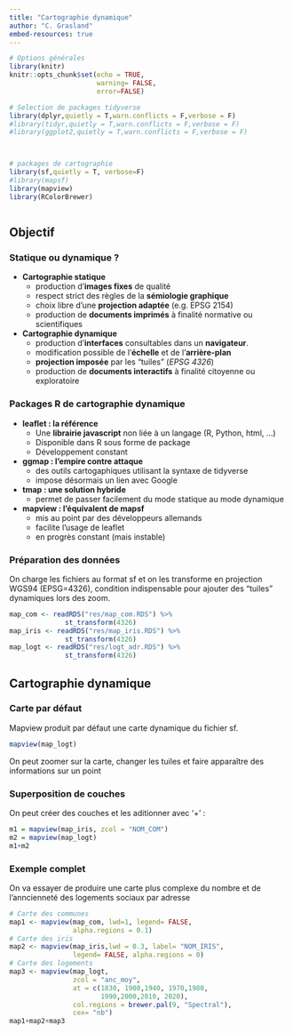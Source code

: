 ```yaml
---
title: "Cartographie dynamique"
author: "C. Grasland"
embed-resources: true
---
```


```r
# Options générales
library(knitr)
knitr::opts_chunk$set(echo = TRUE, 
                      warning= FALSE, 
                      error=FALSE)

# Selection de packages tidyverse
library(dplyr,quietly = T,warn.conflicts = F,verbose = F)
#library(tidyr,quietly = T,warn.conflicts = F,verbose = F)
#library(ggplot2,quietly = T,warn.conflicts = F,verbose = F)



# packages de cartographie
library(sf,quietly = T, verbose=F)
#library(mapsf)
library(mapview)
library(RColorBrewer)



```


## Objectif

### Statique ou dynamique ?

- **Cartographie statique**
  - production d'**images fixes** de qualité
  - respect strict des règles de la **sémiologie graphique** 
  - choix libre d'une **projection adaptée** (e.g. EPSG 2154) 
  - production de **documents imprimés** à finalité normative ou scientifiques
  

- **Cartographie dynamique**
  - production d'**interfaces** consultables dans un **navigateur**. 
  - modification possible de l'**échelle** et de l'**arrière-plan** 
  - **projection imposée** par les "tuiles" (*EPSG 4326*)
  - production de **documents interactifs** à finalité citoyenne ou exploratoire


### Packages R de cartographie dynamique

- **leaflet :  la référence**
  - Une **librairie javascript** non liée à un langage (R, Python, html, ...)
  - Disponible dans R sous forme de package
  - Développement constant

- **ggmap :  l'empire contre attaque**
  - des outils cartogaphiques utilisant la syntaxe de tidyverse
  - impose désormais un lien avec Google

- **tmap :  une solution hybride**
  - permet de passer facilement du mode statique au mode dynamique

- **mapview : l'équivalent de mapsf**
  - mis au point par des développeurs allemands
  - facilite l'usage de leaflet
  - en progrès constant (mais instable) 


### Préparation des données

On charge les fichiers au format sf et on les transforme en projection WGS94 (EPSG=4326), condition indispensable pour ajouter des "tuiles" dynamiques lors des zoom.  

```r
map_com <- readRDS("res/map_com.RDS") %>%
              st_transform(4326)
map_iris <- readRDS("res/map_iris.RDS") %>%
              st_transform(4326)
map_logt <- readRDS("res/logt_adr.RDS") %>%
              st_transform(4326)
```


## Cartographie dynamique

### Carte par défaut

Mapview produit par défaut une carte dynamique du fichier sf. 

```r
mapview(map_logt)
```



On peut zoomer sur la carte, changer les tuiles et faire apparaître des informations sur un point



### Superposition de couches

On peut créer des couches et les aditionner avec '+' :

```r
m1 = mapview(map_iris, zcol = "NOM_COM") 
m2 = mapview(map_logt)
m1+m2
```



### Exemple complet

On va essayer de produire une carte plus complexe du nombre et de l'anncienneté des logements sociaux par adresse

```r
# Carte des communes
map1 <- mapview(map_com, lwd=1, legend= FALSE,
                alpha.regions = 0.1)
# Carte des iris
map2 <- mapview(map_iris,lwd = 0.3, label= "NOM_IRIS",
                legend= FALSE, alpha.regions = 0)
# Carte des logements
map3 <- mapview(map_logt,
                zcol = "anc_moy",
                at = c(1830, 1900,1940, 1970,1980,
                       1990,2000,2010, 2020),
                col.regions = brewer.pal(9, "Spectral"),
                cex= "nb")
map1+map2+map3
```





